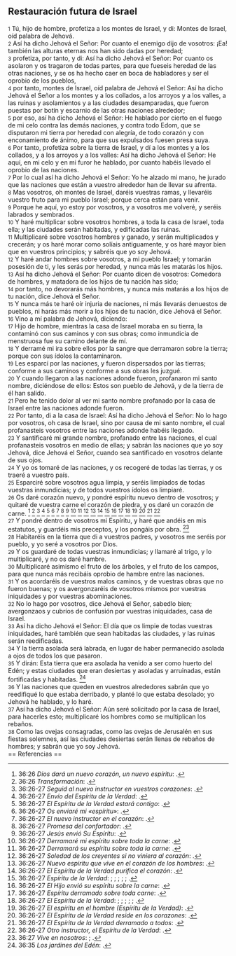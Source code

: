== Restauración futura de Israel ==

{{anchor|1}} <small>1</small> Tú, hijo de hombre, profetiza a los montes de Israel, y di: Montes de Israel, oíd palabra de Jehová.<br>
{{anchor|2}} <small>2</small> Así ha dicho Jehová el Señor: Por cuanto el enemigo dijo de vosotros: ¡Ea! también las alturas eternas nos han sido dadas por heredad;<br>
{{anchor|3}} <small>3</small> profetiza, por tanto, y di: Así ha dicho Jehová el Señor: Por cuanto os asolaron y os tragaron de todas partes, para que fueseis heredad de las otras naciones, y se os ha hecho caer en boca de habladores y ser el oprobio de los pueblos,<br>
{{anchor|4}} <small>4</small> por tanto, montes de Israel, oíd palabra de Jehová el Señor: Así ha dicho Jehová el Señor a los montes y a los collados, a los arroyos y a los valles, a las ruinas y asolamientos y a las ciudades desamparadas, que fueron puestas por botín y escarnio de las otras naciones alrededor;<br>
{{anchor|5}} <small>5</small> por eso, así ha dicho Jehová el Señor: He hablado por cierto en el fuego de mi celo contra las demás naciones, y contra todo Edom, que se disputaron mi tierra por heredad con alegría, de todo corazón y con enconamiento de ánimo, para que sus expulsados fuesen presa suya.<br>
{{anchor|6}} <small>6</small> Por tanto, profetiza sobre la tierra de Israel, y dí a los montes y a los collados, y a los arroyos y a los valles: Así ha dicho Jehová el Señor: He aquí, en mi celo y en mi furor he hablado, por cuanto habéis llevado el oprobio de las naciones.<br>
{{anchor|7}} <small>7</small> Por lo cual así ha dicho Jehová el Señor: Yo he alzado mi mano, he jurado que las naciones que están a vuestro alrededor han de llevar su afrenta.<br>
{{anchor|8}} <small>8</small> Mas vosotros, oh montes de Israel, daréis vuestras ramas, y llevaréis vuestro fruto para mi pueblo Israel; porque cerca están para venir.<br>
{{anchor|9}} <small>9</small> Porque he aquí, yo estoy por vosotros, y a vosotros me volveré, y seréis labrados y sembrados.<br>
{{anchor|10}} <small>10</small> Y haré multiplicar sobre vosotros hombres, a toda la casa de Israel, toda ella; y las ciudades serán habitadas, y edificadas las ruinas.<br>
{{anchor|11}} <small>11</small> Multiplicaré sobre vosotros hombres y ganado, y serán multiplicados y crecerán; y os haré morar como solíais antiguamente, y os haré mayor bien que en vuestros principios; y sabréis que yo soy Jehová.<br>
{{anchor|12}} <small>12</small> Y haré andar hombres sobre vosotros, a mi pueblo Israel; y tomarán posesión de ti, y les serás por heredad, y nunca más les matarás los hijos.<br>
{{anchor|13}} <small>13</small> Así ha dicho Jehová el Señor: Por cuanto dicen de vosotros: Comedora de hombres, y matadora de los hijos de tu nación has sido;<br>
{{anchor|14}} <small>14</small> por tanto, no devorarás más hombres, y nunca más matarás a los hijos de tu nación, dice Jehová el Señor.<br>
{{anchor|15}} <small>15</small> Y nunca más te haré oír injuria de naciones, ni más llevarás denuestos de pueblos, ni harás más morir a los hijos de tu nación, dice Jehová el Señor.<br>
{{anchor|16}} <small>16</small> Vino a mí palabra de Jehová, diciendo:<br>
{{anchor|17}} <small>17</small> Hijo de hombre, mientras la casa de Israel moraba en su tierra, la contaminó con sus caminos y con sus obras; como inmundicia de menstruosa fue su camino delante de mí.<br>
{{anchor|18}} <small>18</small> Y derramé mi ira sobre ellos por la sangre que derramaron sobre la tierra; porque con sus ídolos la contaminaron.<br>
{{anchor|19}} <small>19</small> Les esparcí por las naciones, y fueron dispersados por las tierras; conforme a sus caminos y conforme a sus obras les juzgué.<br>
{{anchor|20}} <small>20</small> Y cuando llegaron a las naciones adonde fueron, profanaron mi santo nombre, diciéndose de ellos: Estos son pueblo de Jehová, y de la tierra de él han salido.<br>
{{anchor|21}} <small>21</small> Pero he tenido dolor al ver mi santo nombre profanado por la casa de Israel entre las naciones adonde fueron.<br>
{{anchor|22}} <small>22</small> Por tanto, di a la casa de Israel: Así ha dicho Jehová el Señor: No lo hago por vosotros, oh casa de Israel, sino por causa de mi santo nombre, el cual profanasteis vosotros entre las naciones adonde habéis llegado.<br>
{{anchor|23}} <small>23</small> Y santificaré mi grande nombre, profanado entre las naciones, el cual profanasteis vosotros en medio de ellas; y sabrán las naciones que yo soy Jehová, dice Jehová el Señor, cuando sea santificado en vosotros delante de sus ojos.<br>
{{anchor|24}} <small>24</small> Y yo os tomaré de las naciones, y os recogeré de todas las tierras, y os traeré a vuestro país.<br>
{{anchor|25}} <small>25</small> Esparciré sobre vosotros agua limpia, y seréis limpiados de todas vuestras inmundicias; y de todos vuestros ídolos os limpiaré.<br>
{{anchor|26}} <small>26</small> Os daré corazón nuevo, y pondré espíritu nuevo dentro de vosotros; y quitaré de vuestra carne el corazón de piedra, y os daré un corazón de carne. <ref>36:26 ''Dios dará un nuevo corazón, un nuevo espíritu'': {{lib|LU|145|2|7}}.</ref> <ref>36:26 ''Transformación'': {{lib|LU|143|2|4}}.</ref> <ref>36:26-27 ''Seguid al nuevo instructor en vuestros corazones'': {{lib|LU|181|2|14}}.</ref> <ref>36:26-27 ''Envío del Espíritu de la Verdad'': {{lib|LU|193|5|2}}.</ref> <ref>36:26-27 ''El Espíritu de la Verdad estará contigo'': {{lib|LU|181|2|24}}.</ref> <ref>36:26-27 ''Os enviaré mi «espíritu»'': {{lib|LU|180|4|5}}.</ref> <ref>36:26-27 ''El nuevo instructor en el corazón'': {{lib|LU|181|2|17}}.</ref> <ref>36:26-27 ''Promesa del confortador'': {{lib|LU|180|3|3}}.</ref> <ref>36:26-27 ''Jesús envió Su Espíritu'': {{lib|LU|141|4|5}}.</ref> <ref>36:26-27 ''Derramaré mi espíritu sobre toda la carne'': {{lib|LU|181|1|4}}.</ref> <ref>36:26-27 ''Derramará su espíritu sobre toda la carne'': {{lib|LU|190|5|4}}.</ref> <ref>36:26-27 ''Soledad de los creyentes si no viniera al corazón'': {{lib|LU|194|2|2}}.</ref> <ref>36:26-27 ''Nuevo espiritu que vive en el corazón de los hombres'': {{lib|LU|121|7|5}}.</ref> <ref>36:26-27 ''El Espíritu de la Verdad purifica el corazón'': {{lib|LU|194|3|19}}.</ref> <ref>36:26-27 ''Espíritu de la Verdad'': {{lib|LU|120|2|4}}; {{lib|LU|137|8|7}}; {{lib|LU|20|6|8}}; {{lib|LU|32|5|8}}; {{lib|LU|34|5|5}}; {{lib|LU|34|7|1}}.</ref> <ref>36:26-27 ''El Hijo envió su espíritu sobre la carne'': {{lib|LU|20|1|6}}.</ref> <ref>36:26-27 ''Espíritu derramado sobre toda carne'': {{lib|LU|52|5|6}}.</ref> <ref>36:26-27 ''El Espíritu de la Verdad'': {{lib|LU|120|2|6}}; {{lib|LU|146|3|6}}; {{lib|LU|180|6|3}}; {{lib|LU|191|6|3}}; {{lib|LU|21|5|7}}; {{lib|LU|34|4|1}}.</ref> <ref>36:26-27 ''El espíritu en el hombre (Espíritu de la Verdad)'': {{lib|LU|103|1|6}}.</ref> <ref>36:26-27 ''El Espíritu de la Verdad reside en los corazones'': {{lib|LU|181|1|5}}.</ref> <ref>36:26-27 ''El Espíritu de la Verdad derramado a todos'': {{lib|LU|194|3|6}}.</ref> <ref>36:26-27 ''Otro instructor, el Espíritu de la Verdad'': {{lib|LU|176|4|3}}.</ref><br>
{{anchor|27}} <small>27</small> Y pondré dentro de vosotros mi Espíritu, y haré que andéis en mis estatutos, y guardéis mis preceptos, y los pongáis por obra. <ref>36:27 ''Vive en nosotros'': {{lib|LU|3|1|4}}; {{lib|LU|3|1|4}}.</ref><br>
{{anchor|28}} <small>28</small> Habitaréis en la tierra que di a vuestros padres, y vosotros me seréis por pueblo, y yo seré a vosotros por Dios.<br>
{{anchor|29}} <small>29</small> Y os guardaré de todas vuestras inmundicias; y llamaré al trigo, y lo multiplicaré, y no os daré hambre.<br>
{{anchor|30}} <small>30</small> Multiplicaré asimismo el fruto de los árboles, y el fruto de los campos, para que nunca más recibáis oprobio de hambre entre las naciones.<br>
{{anchor|31}} <small>31</small> Y os acordaréis de vuestros malos caminos, y de vuestras obras que no fueron buenas; y os avergonzaréis de vosotros mismos por vuestras iniquidades y por vuestras abominaciones.<br>
{{anchor|32}} <small>32</small> No lo hago por vosotros, dice Jehová el Señor, sabedlo bien; avergonzaos y cubríos de confusión por vuestras iniquidades, casa de Israel.<br>
{{anchor|33}} <small>33</small> Así ha dicho Jehová el Señor: El día que os limpie de todas vuestras iniquidades, haré también que sean habitadas las ciudades, y las ruinas serán reedificadas.<br>
{{anchor|34}} <small>34</small> Y la tierra asolada será labrada, en lugar de haber permanecido asolada a ojos de todos los que pasaron.<br>
{{anchor|35}} <small>35</small> Y dirán: Esta tierra que era asolada ha venido a ser como huerto del Edén; y estas ciudades que eran desiertas y asoladas y arruinadas, están fortificadas y habitadas. <ref>36:35 ''Los jardines del Edén'': {{lib|LU|43|6|2}}.</ref><br>
{{anchor|36}} <small>36</small> Y las naciones que queden en vuestros alrededores sabrán que yo reedifiqué lo que estaba derribado, y planté lo que estaba desolado; yo Jehová he hablado, y lo haré.<br>
{{anchor|37}} <small>37</small> Así ha dicho Jehová el Señor: Aún seré solicitado por la casa de Israel, para hacerles esto; multiplicaré los hombres como se multiplican los rebaños.<br>
{{anchor|38}} <small>38</small> Como las ovejas consagradas, como las ovejas de Jerusalén en sus fiestas solemnes, así las ciudades desiertas serán llenas de rebaños de hombres; y sabrán que yo soy Jehová.<br>
== Referencias ==

<references />
